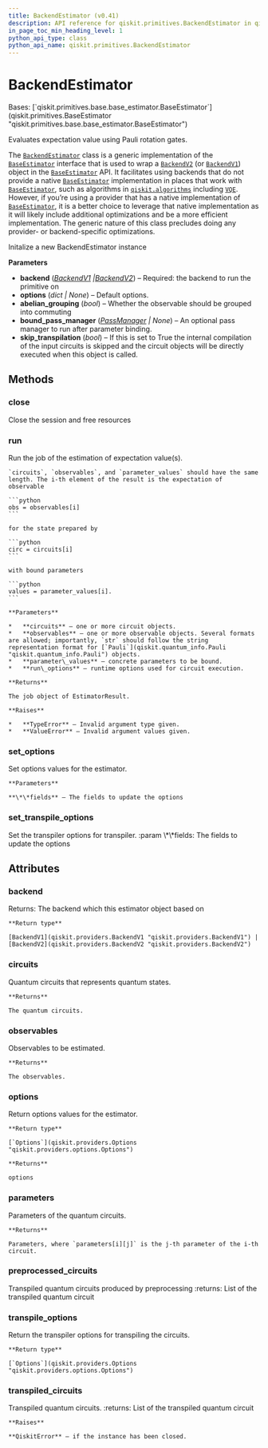 ```yaml
---
title: BackendEstimator (v0.41)
description: API reference for qiskit.primitives.BackendEstimator in qiskit v0.41
in_page_toc_min_heading_level: 1
python_api_type: class
python_api_name: qiskit.primitives.BackendEstimator
---
```


# BackendEstimator

<Class id="qiskit.primitives.BackendEstimator" isDedicatedPage={true} github="https://github.com/qiskit/qiskit/tree/stable/0.23/qiskit/primitives/backend_estimator.py" signature="BackendEstimator(backend, options=None, abelian_grouping=True, bound_pass_manager=None, skip_transpilation=False)" modifiers="class">
  Bases: [`qiskit.primitives.base.base_estimator.BaseEstimator`](qiskit.primitives.BaseEstimator "qiskit.primitives.base.base_estimator.BaseEstimator")

  Evaluates expectation value using Pauli rotation gates.

  The [`BackendEstimator`](#qiskit.primitives.BackendEstimator "qiskit.primitives.BackendEstimator") class is a generic implementation of the [`BaseEstimator`](qiskit.primitives.BaseEstimator "qiskit.primitives.BaseEstimator") interface that is used to wrap a [`BackendV2`](qiskit.providers.BackendV2 "qiskit.providers.BackendV2") (or [`BackendV1`](qiskit.providers.BackendV1 "qiskit.providers.BackendV1")) object in the [`BaseEstimator`](qiskit.primitives.BaseEstimator "qiskit.primitives.BaseEstimator") API. It facilitates using backends that do not provide a native [`BaseEstimator`](qiskit.primitives.BaseEstimator "qiskit.primitives.BaseEstimator") implementation in places that work with [`BaseEstimator`](qiskit.primitives.BaseEstimator "qiskit.primitives.BaseEstimator"), such as algorithms in [`qiskit.algorithms`](algorithms#module-qiskit.algorithms "qiskit.algorithms") including [`VQE`](qiskit.algorithms.minimum_eigensolvers.VQE "qiskit.algorithms.minimum_eigensolvers.VQE"). However, if you’re using a provider that has a native implementation of [`BaseEstimator`](qiskit.primitives.BaseEstimator "qiskit.primitives.BaseEstimator"), it is a better choice to leverage that native implementation as it will likely include additional optimizations and be a more efficient implementation. The generic nature of this class precludes doing any provider- or backend-specific optimizations.

  Initalize a new BackendEstimator instance

  **Parameters**

  *   **backend** ([*BackendV1*](qiskit.providers.BackendV1 "qiskit.providers.BackendV1")  *|*[*BackendV2*](qiskit.providers.BackendV2 "qiskit.providers.BackendV2")) – Required: the backend to run the primitive on
  *   **options** (*dict | None*) – Default options.
  *   **abelian\_grouping** (*bool*) – Whether the observable should be grouped into commuting
  *   **bound\_pass\_manager** ([*PassManager*](qiskit.transpiler.PassManager "qiskit.transpiler.PassManager") *| None*) – An optional pass manager to run after parameter binding.
  *   **skip\_transpilation** (*bool*) – If this is set to True the internal compilation of the input circuits is skipped and the circuit objects will be directly executed when this object is called.

  ## Methods

  <span id="qiskit-primitives-backendestimator-close" />

  ### close

  <Function id="qiskit.primitives.BackendEstimator.close" signature="BackendEstimator.close()">
    Close the session and free resources
  </Function>

  <span id="qiskit-primitives-backendestimator-run" />

  ### run

  <Function id="qiskit.primitives.BackendEstimator.run" signature="BackendEstimator.run(circuits, observables, parameter_values=None, **run_options)">
    Run the job of the estimation of expectation value(s).

    `circuits`, `observables`, and `parameter_values` should have the same length. The i-th element of the result is the expectation of observable

    ```python
    obs = observables[i]
    ```

    for the state prepared by

    ```python
    circ = circuits[i]
    ```

    with bound parameters

    ```python
    values = parameter_values[i].
    ```

    **Parameters**

    *   **circuits** – one or more circuit objects.
    *   **observables** – one or more observable objects. Several formats are allowed; importantly, `str` should follow the string representation format for [`Pauli`](qiskit.quantum_info.Pauli "qiskit.quantum_info.Pauli") objects.
    *   **parameter\_values** – concrete parameters to be bound.
    *   **run\_options** – runtime options used for circuit execution.

    **Returns**

    The job object of EstimatorResult.

    **Raises**

    *   **TypeError** – Invalid argument type given.
    *   **ValueError** – Invalid argument values given.
  </Function>

  <span id="qiskit-primitives-backendestimator-set-options" />

  ### set\_options

  <Function id="qiskit.primitives.BackendEstimator.set_options" signature="BackendEstimator.set_options(**fields)">
    Set options values for the estimator.

    **Parameters**

    **\*\*fields** – The fields to update the options
  </Function>

  <span id="qiskit-primitives-backendestimator-set-transpile-options" />

  ### set\_transpile\_options

  <Function id="qiskit.primitives.BackendEstimator.set_transpile_options" signature="BackendEstimator.set_transpile_options(**fields)">
    Set the transpiler options for transpiler. :param \*\*fields: The fields to update the options
  </Function>

  ## Attributes

  ### backend

  <Attribute id="qiskit.primitives.BackendEstimator.backend">
    Returns: The backend which this estimator object based on

    **Return type**

    [BackendV1](qiskit.providers.BackendV1 "qiskit.providers.BackendV1") | [BackendV2](qiskit.providers.BackendV2 "qiskit.providers.BackendV2")
  </Attribute>

  ### circuits

  <Attribute id="qiskit.primitives.BackendEstimator.circuits">
    Quantum circuits that represents quantum states.

    **Returns**

    The quantum circuits.
  </Attribute>

  ### observables

  <Attribute id="qiskit.primitives.BackendEstimator.observables">
    Observables to be estimated.

    **Returns**

    The observables.
  </Attribute>

  ### options

  <Attribute id="qiskit.primitives.BackendEstimator.options">
    Return options values for the estimator.

    **Return type**

    [`Options`](qiskit.providers.Options "qiskit.providers.options.Options")

    **Returns**

    options
  </Attribute>

  ### parameters

  <Attribute id="qiskit.primitives.BackendEstimator.parameters">
    Parameters of the quantum circuits.

    **Returns**

    Parameters, where `parameters[i][j]` is the j-th parameter of the i-th circuit.
  </Attribute>

  ### preprocessed\_circuits

  <Attribute id="qiskit.primitives.BackendEstimator.preprocessed_circuits">
    Transpiled quantum circuits produced by preprocessing :returns: List of the transpiled quantum circuit
  </Attribute>

  ### transpile\_options

  <Attribute id="qiskit.primitives.BackendEstimator.transpile_options">
    Return the transpiler options for transpiling the circuits.

    **Return type**

    [`Options`](qiskit.providers.Options "qiskit.providers.options.Options")
  </Attribute>

  ### transpiled\_circuits

  <Attribute id="qiskit.primitives.BackendEstimator.transpiled_circuits">
    Transpiled quantum circuits. :returns: List of the transpiled quantum circuit

    **Raises**

    **QiskitError** – if the instance has been closed.
  </Attribute>
</Class>

